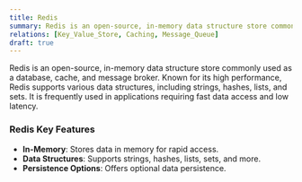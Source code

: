 ```yaml
---
title: Redis
summary: Redis is an open-source, in-memory data structure store commonly used as a database, cache, and message broker.
relations: [Key_Value_Store, Caching, Message_Queue]
draft: true
---
```


Redis is an open-source, in-memory data structure store commonly used as a database, cache, and message broker. Known for its high performance, Redis supports various data structures, including strings, hashes, lists, and sets. It is frequently used in applications requiring fast data access and low latency.

### Redis Key Features
- **In-Memory**: Stores data in memory for rapid access.
- **Data Structures**: Supports strings, hashes, lists, sets, and more.
- **Persistence Options**: Offers optional data persistence.
